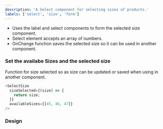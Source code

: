 ```yaml
---
description: 'A Select component for selecting sizes of products.'
labels: ['select', 'size', 'form']
---
```



- Uses the label and select components to form the selected size component.
- Select element accepts an array of numbers.
- OnChange function saves the selected size so it can be used in another component.

### Set the availabe Sizes and the selected size

Function for size selected so as size can be updated or saved when using in another component.

```js live
<SelectSize
  sizeSelected={(size) => {
    return size;
  }}
  availableSizes={[45, 46, 47]}
/>
```

### Design

<FigmaEmbed src="https://www.figma.com/embed?embed_host=share&url=https%3A%2F%2Fwww.figma.com%2Ffile%2FYOdxHWPVnxBcTAYw0zPyXf%2Fproduct%3Fnode-id%3D1351%253A3539" />
